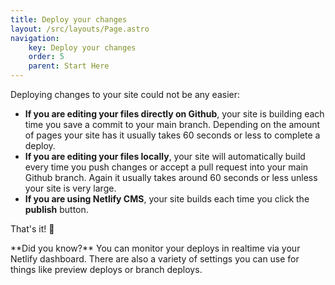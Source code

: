 ```yaml
---
title: Deploy your changes
layout: /src/layouts/Page.astro
navigation:
    key: Deploy your changes
    order: 5
    parent: Start Here
---
```



Deploying changes to your site could not be any easier: 

* **If you are editing your files directly on Github**, your site is building each time you save a commit to your main branch. Depending on the amount of pages your site has it usually takes 60 seconds or less to complete a deploy. 
* **If you are editing your files locally**, your site will automatically build every time you push changes or accept a pull request into your main Github branch. Again it usually takes around 60 seconds or less unless your site is very large. 
* **If you are using Netlify CMS**, your site builds each time you click the **publish** button. 

That's it! 🤗 

<Aside>
**Did you know?** You can monitor your deploys in realtime via your Netlify dashboard. There are also a variety of settings you can use for things like preview deploys or branch deploys.
</Aside>


